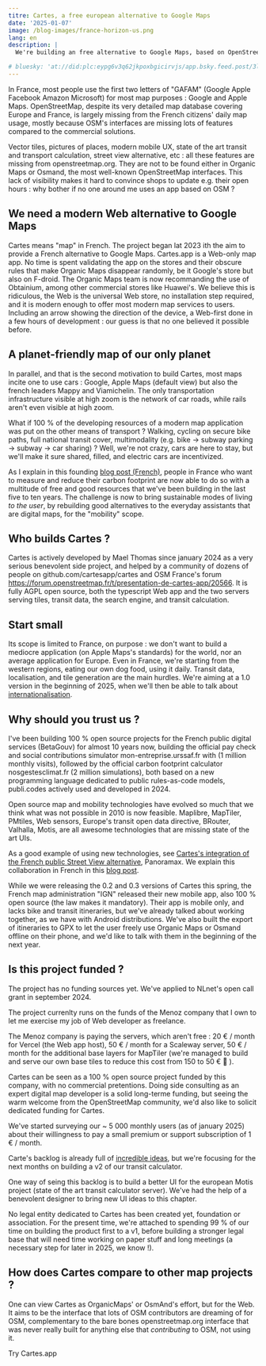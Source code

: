 ```yaml
---
titre: Cartes, a free european alternative to Google Maps
date: '2025-01-07'
image: /blog-images/france-horizon-us.png
lang: en
description: |
  We're building an free alternative to Google Maps, based on OpenStreetMap. It's a French project, aiming at a wide usage in France before going international.

# bluesky: 'at://did:plc:eypg6v3q62jkpoxbgicirvjs/app.bsky.feed.post/3l47jooa6ep2j'
---
```



In France, most people use the first two letters of "GAFAM" (Google Apple Facebook Amazon Microsoft) for most map purposes : Google and Apple Maps. OpenStreetMap, despite its very detailed map database covering Europe and France, is largely missing from the French citizens' daily map usage, mostly because OSM's interfaces are missing lots of features compared to the commercial solutions.

Vector tiles, pictures of places, modern mobile UX, state of the art transit and transport calculation, street view alternative, etc : all these features are missing from openstreetmap.org. They are not to be found either in Organic Maps or Osmand, the most well-known OpenStreetMap interfaces. This lack of visibility makes it hard to convince shops to update e.g. their open hours : why bother if no one around me uses an app based on OSM ?

## We need a modern Web alternative to Google Maps

Cartes means "map" in French. The project began lat 2023 ith the aim to provide a French alternative to Google Maps. Cartes.app is a Web-only map app. No time is spent validating the app on the stores and their obscure rules that make Organic Maps disappear randomly, be it Google's store but also on F-droid. The Organic Maps team is now recommanding the use of Obtainium, among other commercial stores like Huawei's. We believe this is ridiculous, the Web is the universal Web store, no installation step required, and it is modern enough to offer most modern map services to users. Including an arrow showing the direction of the device, a Web-first done in a few hours of development : our guess is that no one believed it possible before.

## A planet-friendly map of our only planet

In parallel, and that is the second motivation to build Cartes, most maps incite one to use cars : Google, Apple Maps (default view) but also the french leaders Mappy and Viamichelin. The only transportation infrastructure visible at high zoom is the network of car roads, while rails aren't even visible at high zoom.

What if 100 % of the developing resources of a modern map application was put on the other means of transport ? Walking, cycling on secure bike paths, full national transit cover, multimodality (e.g. bike -> subway parking -> subway -> car sharing) ? Well, we're not crazy, cars are here to stay, but we'll make it sure shared, filled, and electric cars are incentivized.

As I explain in this founding [blog post (French)](https://cartes.app/blog/un-beau-voyage), people in France who want to measure and reduce their carbon footprint are now able to do so with a multitude of free and good resources that we've been building in the last five to ten years. The challenge is now to bring sustainable modes of living _to the user_, by rebuilding good alternatives to the everyday assistants that are digital maps, for the "mobility" scope.

## Who builds Cartes ?

Cartes is actively developed by Mael Thomas since january 2024 as a very serious benevolent side project, and helped by a community of dozens of people on github.com/cartesapp/cartes and OSM France's forum https://forum.openstreetmap.fr/t/presentation-de-cartes-app/20566. It is fully AGPL open source, both the typescript Web app and the two servers serving tiles, transit data, the search engine, and transit calculation.

## Start small

Its scope is limited to France, on purpose : we don't want to build a mediocre application (on Apple Maps's standards) for the world, nor an average application for Europe. Even in France, we're starting from the western regions, eating our own dog food, using it daily. Transit data, localisation, and tile generation are the main hurdles. We're aiming at a 1.0 version in the beginning of 2025, when we'll then be able to talk about [internationalisation](https://cartes.app/documentation/tickets/574).

## Why should you trust us ?

I've been building 100 % open source projects for the French public digital services (BetaGouv) for almost 10 years now, building the official pay check and social contributions simulator mon-entreprise.urssaf.fr with (1 million monthly visits), followed by the official carbon footprint calculator nosgestesclimat.fr (2 million simulations), both based on a new programming language dedicated to public rules-as-code models, publi.codes actively used and developed in 2024.

Open source map and mobility technologies have evolved so much that we think what was not possible in 2010 is now feasible. Maplibre, MapTiler, PMtiles, Web sensors, Europe's transit open data directive, BRouter, Valhalla, Motis, are all awesome technologies that are missing state of the art UIs.

As a good example of using new technologies, see [Cartes's integration of the French public Street View alternative](https://cartes.app/?rue=oui&panoramax=663def1f-517f-4a9e-bbcf-1fc45e944710#15.62/47.213967/-1.534933), Panoramax. We explain this collaboration in French in this [blog post](https://cartes.app/blog/street-view-france).

While we were releasing the 0.2 and 0.3 versions of Cartes this spring, the French map administration "IGN" released their new mobile app, also 100 % open source (the law makes it mandatory). Their app is mobile only, and lacks bike and transit itineraries, but we've already talked about working together, as we have with Android distributions. We've also built the export of itineraries to GPX to let the user freely use Organic Maps or Osmand offline on their phone, and we'd like to talk with them in the beginning of the next year.

## Is this project funded ?

The project has no funding sources yet. We've applied to NLnet's open call grant in september 2024.

The project currenlty runs on the funds of the Menoz company that I own to let me exercise my job of Web developer as freelance.

The Menoz company is paying the servers, which aren't free : 20 € / month for Vercel (the Web app host), 50 € / month for a Scaleway server, 50 € / month for the additional base layers for MapTiler (we're managed to build and serve our own base tiles to reduce this cost from 150 to 50 € 🙂 ).

Cartes can be seen as a 100 % open source project funded by this company, with no commercial pretentions. Doing side consulting as an expert digital map developer is a solid long-terme funding, but seeing the warm welcome from the OpenStreetMap community, we'd also like to solicit dedicated funding for Cartes.

We've started surveying our ~ 5 000 monthly users (as of january 2025) about their willingness to pay a small premium or support subscription of 1 € / month.

Carte's backlog is already full of [incredible ideas](https://cartes.app/documentation/tickets), but we're focusing for the next months on building a v2 of our transit calculator.

One way of seing this backlog is to build a better UI for the european Motis project (state of the art transit calculator server). We've had the help of a benevolent designer to bring new UI ideas to this chapter.

No legal entity dedicated to Cartes has been created yet, foundation or association. For the present time, we're attached to spending 99 % of our time on building the product first to a v1, before building a stronger legal base that will need time working on paper stuff and long meetings (a necessary step for later in 2025, we know !).

## How does Cartes compare to other map projects ?

One can view Cartes as OrganicMaps' or OsmAnd's effort, but for the Web. It aims to be the interface that lots of OSM contributors are dreaming of for OSM, complementary to the bare bones openstreetmap.org interface that was never really built for anything else that _contributing_ to OSM, not using it.

<CTA>Try Cartes.app</CTA>
